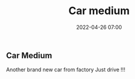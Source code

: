 ﻿---
date: 2022-04-26 07:00
title: Car medium
description: A medium sized car
---
## Car Medium

Another brand new car from factory
Just drive !!!